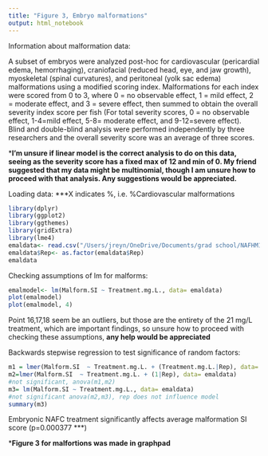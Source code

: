 ```yaml
---
title: "Figure 3, Embryo malformations"
output: html_notebook
---
```


Information about malformation data:

A subset of embryos were analyzed post-hoc for cardiovascular (pericardial edema, hemorrhaging), craniofacial (reduced head, eye, and jaw growth), myoskeletal (spinal curvatures), and peritoneal (yolk sac edema) malformations using a modified scoring index. Malformations for each index were scored from 0 to 3, where 0 = no observable effect, 1 = mild effect, 2 = moderate effect, and 3 = severe effect, then summed to obtain the overall severity index score per fish (For total severity scores, 0 = no observable effect, 1-4=mild effect, 5-8= moderate effect, and 9-12=severe effect). Blind and double-blind analysis were performed independently by three researchers and the overall severity score was an average of three scores. 

***I'm unsure if linear model is the correct analysis to do on this data, seeing as the severity score has a fixed max of 12 and min of 0. My friend suggested that my data might be multinomial, though I am unsure how to proceed with that analysis. Any suggestions would be appreciated. **

Loading data:
***X indicates %, i.e. %Cardiovascular malformations
```r
library(dplyr)
library(ggplot2)
library(ggthemes)
library(gridExtra)
library(lme4)
emaldata<- read.csv("/Users/jreyn/OneDrive/Documents/grad school/NAFHM19/Data/analysis/EmbryoMalform.csv")
emaldata$Rep<- as.factor(emaldata$Rep)
emaldata
```


Checking assumptions of lm for malforms:

```r
emalmodel<- lm(Malform.SI ~ Treatment.mg.L., data= emaldata)
plot(emalmodel)
plot(emalmodel, 4)
```
Point 16,17,18 seem be an outliers, but those are the entirety of the 21 mg/L treatment, which are important findings, so unsure how to proceed with checking these assumptions, **any help would be appreciated**

Backwards stepwise regression to test significance of random factors:

```r
m1 = lmer(Malform.SI  ~ Treatment.mg.L. + (Treatment.mg.L.|Rep), data= emaldata)
m2=lmer(Malform.SI  ~ Treatment.mg.L. + (1|Rep), data= emaldata)
#not significant, anova(m1,m2)
m3= lm(Malform.SI ~ Treatment.mg.L., data= emaldata)
#not significant anova(m2,m3), rep does not influence model
summary(m3)
```
Embryonic NAFC treatment significantly affects average malformation SI score (p=0.000377 ***)


***Figure 3 for malfortions was made in graphpad**


















